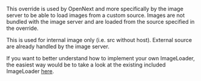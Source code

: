 This override is used by OpenNext and more specifically by the image server to be able to load images from a custom source. Images are not bundled with the image server and are loaded from the source specified in the override.

This is used for internal image only (i.e. src without host). External source are already handled by the image server.

If you want to better understand how to implement your own ImageLoader, the easiest way would be to take a look at the existing included ImageLoader [here](https://github.com/opennextjs/opennextjs-aws/tree/main/packages/open-next/src/overrides/imageLoader).